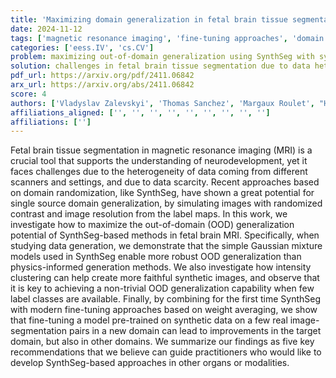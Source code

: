```yaml
---
title: 'Maximizing domain generalization in fetal brain tissue segmentation: the role of synthetic data generation, intensity clustering and real image fine-tuning'
date: 2024-11-12
tags: ['magnetic resonance imaging', 'fine-tuning approaches', 'domain generalization', 'fetal brain tissue segmentation', 'image segmentation', 'Gaussian mixture models', 'data scarcity', 'synthetic data generation', 'weight averaging', 'intensity clustering']
categories: ['eess.IV', 'cs.CV']
problem: maximizing out-of-domain generalization using SynthSeg with synthetic data generation and fine-tuning
solution: challenges in fetal brain tissue segmentation due to data heterogeneity and scarcity
pdf_url: https://arxiv.org/pdf/2411.06842
arx_url: https://arxiv.org/abs/2411.06842
score: 4
authors: ['Vladyslav Zalevskyi', 'Thomas Sanchez', 'Margaux Roulet', "H\\'el\\`ene Lajous", 'Jordina Aviles Verdera', 'Jana Hutter', 'Hamza Kebiri', 'Meritxell Bach Cuadra', 'Hélène Lajous']
affiliations_aligned: ['', '', '', '', '', '', '', '', '']
affiliations: ['']
---
```



Fetal brain tissue segmentation in magnetic resonance imaging (MRI) is a crucial tool that supports the understanding of neurodevelopment, yet it faces challenges due to the heterogeneity of data coming from different scanners and settings, and due to data scarcity. Recent approaches based on domain randomization, like SynthSeg, have shown a great potential for single source domain generalization, by simulating images with randomized contrast and image resolution from the label maps. In this work, we investigate how to maximize the out-of-domain (OOD) generalization potential of SynthSeg-based methods in fetal brain MRI. Specifically, when studying data generation, we demonstrate that the simple Gaussian mixture models used in SynthSeg enable more robust OOD generalization than physics-informed generation methods. We also investigate how intensity clustering can help create more faithful synthetic images, and observe that it is key to achieving a non-trivial OOD generalization capability when few label classes are available. Finally, by combining for the first time SynthSeg with modern fine-tuning approaches based on weight averaging, we show that fine-tuning a model pre-trained on synthetic data on a few real image-segmentation pairs in a new domain can lead to improvements in the target domain, but also in other domains. We summarize our findings as five key recommendations that we believe can guide practitioners who would like to develop SynthSeg-based approaches in other organs or modalities.